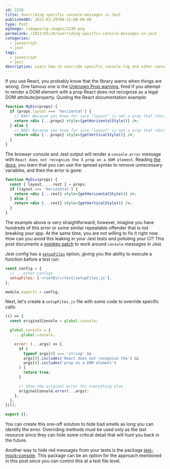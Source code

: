 ```yaml
---
id: 2238
title: Overriding specific console messages in Jest
publishedAt: 2023-03-29T08:15:00-08:00
type: Post
ogImage: /images/og-images/2238.png
permalink: /2023/03/29/overriding-specific-console-messages-in-jest
categories:
  - javascript
  - jest
tags:
  - javascript
  - jest
description: Learn how to override specific console.log and other console messages in Jest
---
```


If you use React, you probably know that the library warns when things are wrong. One famous one is the [Unknown Prop warning](https://legacy.reactjs.org/warnings/unknown-prop.html), fired if you attempt to render a DOM element with a prop React does not recognize as a legal DOM attribute/property. Quoting the React documentation example:

```jsx
function MyDiv(props) {
  if (props.layout === 'horizontal') {
    // BAD! Because you know for sure "layout" is not a prop that <div> understands.
    return <div {...props} style={getHorizontalStyle()} />;
  } else {
    // BAD! Because you know for sure "layout" is not a prop that <div> understands.
    return <div {...props} style={getVerticalStyle()} />;
  }
}
```

The browser console and Jest output will render a `console.error` message with `React does not recognize the X prop on a DOM element`. Reading [the docs](https://legacy.reactjs.org/warnings/unknown-prop.html), you learn that you can use the spread syntax to remove unnecessary variables, and then the error is gone:

```jsx
function MyDiv(props) {
  const { layout, ...rest } = props;
  if (layout === 'horizontal') {
    return <div {...rest} style={getHorizontalStyle()} />;
  } else {
    return <div {...rest} style={getVerticalStyle()} />;
  }
}
```

The example above is very straightforward; however, imagine you have hundreds of this error or some similar repeatable offender that is not breaking your app. At the same time, you are not willing to fix it right now. How can you avoid this leaking in your Jest tests and polluting your CI? This post documents a [monkey patch](https://en.wiktionary.org/wiki/monkey_patch) to work around `console` messages in Jest.

Jest config has a [`setupFiles`](https://jestjs.io/docs/configuration#setupfiles-array) option, giving you the ability to execute a function before a test run:

```js title="app/jest.config.js"
const config = {
  // ...other configs
  setupFiles: ['<rootDir>/test/setupFiles.js'],
};

module.exports = config;
```

Next, let's create a `setupFiles.js` file with some code to override specific calls:

```js showLineNumbers title="app/test/setupFiles.js"
(() => {
  const originalConsole = global.console;

  global.console = {
    ...global.console,

    error: (...args) => {
      if (
        typeof args[0] === 'string' &&
        args[0].includes('React does not recognize the') &&
        args[0].includes('prop on a DOM element')
      ) {
        return true;
      }

      // Show the original error for everything else
      originalConsole.error(...args);
    },
  };
})();

export {};
```

You can create this one-off solution to hide bad smells as long you can identify the error. Overriding methods must be used only as the last resource since they can hide some critical detail that will hunt you back in the future.

Another way to hide red messages from your tests is the package <A href="https://www.npmjs.com/package/jest-mock-console">jest-mock-console</A>. This package can be an option for the approach mentioned in this post since you can control this at a test file level.
